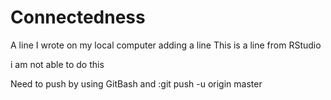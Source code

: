 # Connectedness
A line I wrote on my local computer
adding a line
This is a line from RStudio

i am not able to do this

Need to push by using GitBash and :git push -u origin master